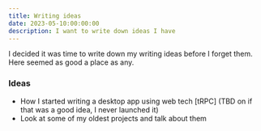 ```yaml
---
title: Writing ideas
date: 2023-05-10:00:00:00
description: I want to write down ideas I have
---
```


I decided it was time to write down my writing ideas before I forget them.
Here seemed as good a place as any.

### Ideas

- How I started writing a desktop app using web tech [tRPC] (TBD on if that was a good idea, I never launched it)
- Look at some of my oldest projects and talk about them

